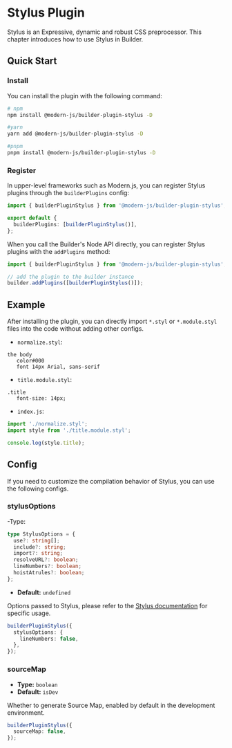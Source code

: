 # Stylus Plugin

Stylus is an Expressive, dynamic and robust CSS preprocessor. This chapter introduces how to use Stylus in Builder.

## Quick Start

### Install

You can install the plugin with the following command:

```bash
# npm
npm install @modern-js/builder-plugin-stylus -D

#yarn
yarn add @modern-js/builder-plugin-stylus -D

#pnpm
pnpm install @modern-js/builder-plugin-stylus -D
```

### Register

In upper-level frameworks such as Modern.js, you can register Stylus plugins through the `builderPlugins` config:

```ts
import { builderPluginStylus } from '@modern-js/builder-plugin-stylus';

export default {
  builderPlugins: [builderPluginStylus()],
};
```

When you call the Builder's Node API directly, you can register Stylus plugins with the `addPlugins` method:

```js
import { builderPluginStylus } from '@modern-js/builder-plugin-stylus';

// add the plugin to the builder instance
builder.addPlugins([builderPluginStylus()]);
```

## Example

After installing the plugin, you can directly import `*.styl` or `*.module.styl` files into the code without adding other configs.

- `normalize.styl`:

```styl
the body
   color#000
   font 14px Arial, sans-serif
```

- `title.module.styl`:

```styl
.title
   font-size: 14px;
```

- `index.js`:

```js
import './normalize.styl';
import style from './title.module.styl';

console.log(style.title);
```

## Config

If you need to customize the compilation behavior of Stylus, you can use the following configs.

### stylusOptions

-Type:

```ts
type StylusOptions = {
  use?: string[];
  include?: string;
  import?: string;
  resolveURL?: boolean;
  lineNumbers?: boolean;
  hoistAtrules?: boolean;
};
```

- **Default:** `undefined`

Options passed to Stylus, please refer to the [Stylus documentation](https://stylus-lang.com/docs/js.html) for specific usage.

```ts
builderPluginStylus({
  stylusOptions: {
    lineNumbers: false,
  },
});
```

### sourceMap

- **Type:** `boolean`
- **Default:** `isDev`

Whether to generate Source Map, enabled by default in the development environment.

```ts
builderPluginStylus({
  sourceMap: false,
});
```
